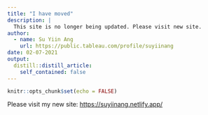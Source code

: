 ```yaml
---
title: "I have moved"
description: |
  This site is no longer being updated. Please visit new site.
author:
  - name: Su Yiin Ang
    url: https://public.tableau.com/profile/suyiinang
date: 02-07-2021
output:
  distill::distill_article:
    self_contained: false
---
```



```r
knitr::opts_chunk$set(echo = FALSE)
```

Please visit my new site: [https://suyiinang.netlify.app/](https://suyiinang.netlify.app/)



